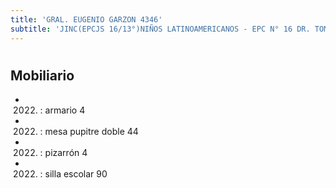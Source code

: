 ```yaml
---
title: 'GRAL. EUGENIO GARZON 4346'
subtitle: 'JINC(EPCJS 16/13°)NIÑOS LATINOAMERICANOS - EPC N° 16 DR. TOMAS A. LE BRETON'
---
```


#


## Mobiliario

*  (2022) : armario 4 

*  (2022) : mesa pupitre doble 44 

*  (2022) : pizarrón 4 

*  (2022) : silla escolar 90 



